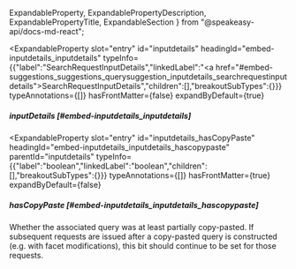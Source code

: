   ExpandableProperty,
  ExpandablePropertyDescription,
  ExpandablePropertyTitle,
  ExpandableSection
} from "@speakeasy-api/docs-md-react";

<ExpandableSection>

<ExpandableProperty
  slot="entry"
  id="inputdetails"
  headingId="embed-inputdetails_inputdetails"
  typeInfo={{"label":"SearchRequestInputDetails","linkedLabel":"<a href=\"#embed-suggestions_suggestions_querysuggestion_inputdetails_searchrequestinputdetails\">SearchRequestInputDetails</a>","children":[],"breakoutSubTypes":{}}}
  typeAnnotations={[]}
  hasFrontMatter={false}
  expandByDefault={true}
>

<ExpandablePropertyTitle slot="title">

##### inputDetails [#embed-inputdetails_inputdetails]

</ExpandablePropertyTitle>

</ExpandableProperty>

<ExpandableProperty
  slot="entry"
  id="inputdetails_hasCopyPaste"
  headingId="embed-inputdetails_inputdetails_hascopypaste"
  parentId="inputdetails"
  typeInfo={{"label":"boolean","linkedLabel":"boolean","children":[],"breakoutSubTypes":{}}}
  typeAnnotations={[]}
  hasFrontMatter={true}
  expandByDefault={false}
>

<ExpandablePropertyTitle slot="title">

##### hasCopyPaste [#embed-inputdetails_inputdetails_hascopypaste]

</ExpandablePropertyTitle>

<ExpandablePropertyDescription slot="description">

Whether the associated query was at least partially copy-pasted.  If subsequent requests are issued after a copy-pasted query is constructed (e.g. with facet modifications), this bit should continue to be set for those requests.

</ExpandablePropertyDescription>

</ExpandableProperty>

</ExpandableSection>